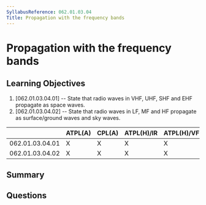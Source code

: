 ```yaml
---
SyllabusReference: 062.01.03.04
Title: Propagation with the frequency bands
---
```


# Propagation with the frequency bands

## Learning Objectives

1. [062.01.03.04.01] -- State that radio waves in VHF, UHF, SHF and EHF
   propagate as space waves.
2. [062.01.03.04.02] -- State that radio waves in LF, MF and HF propagate as
   surface/ground waves and sky waves.

|                 | ATPL(A) | CPL(A) | ATPL(H)/IR | ATPL(H)/VFR | CPL(H) | IR  | CBIR(A) |
| --------------- | ------- | ------ | ---------- | ----------- | ------ | --- | ------- |
| 062.01.03.04.01 | X       | X      | X          | X           | X      | X   |         |
| 062.01.03.04.02 | X       | X      | X          | X           | X      | X   |         |

## Summary

## Questions
